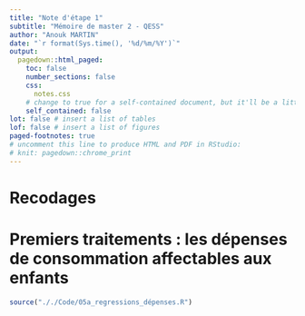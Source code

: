 ```yaml
---
title: "Note d'étape 1"
subtitle: "Mémoire de master 2 - QESS"
author: "Anouk MARTIN"
date: "`r format(Sys.time(), '%d/%m/%Y')`"
output:
  pagedown::html_paged:
    toc: false
    number_sections: false
    css: 
      notes.css
    # change to true for a self-contained document, but it'll be a litte slower for Pandoc to render
    self_contained: false
lot: false # insert a list of tables
lof: false # insert a list of figures
paged-footnotes: true
# uncomment this line to produce HTML and PDF in RStudio:
# knit: pagedown::chrome_print
---
```



# Recodages 



# Premiers traitements : les dépenses de consommation affectables aux enfants 

```r
source("././Code/05a_regressions_dépenses.R")
```


